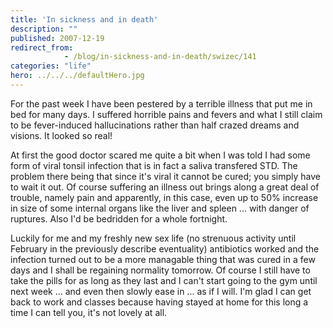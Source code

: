 ```yaml
---
title: 'In sickness and in death'
description: ""
published: 2007-12-19
redirect_from: 
            - /blog/in-sickness-and-in-death/swizec/141
categories: "life"
hero: ../../../defaultHero.jpg
---
```

For the past week I have been pestered by a terrible illness that put me in bed for many days. I suffered horrible pains and fevers and what I still claim to be fever-induced hallucinations rather than half crazed dreams and visions. It looked so real!

At first the good doctor scared me quite a bit when I was told I had some form of viral tonsil infection that is in fact a saliva transfered STD. The problem there being that since it&#x27;s viral it cannot be cured; you simply have to wait it out. Of course suffering an illness out brings along a great deal of trouble, namely pain and apparently, in this case, even up to 50% increase in size of some internal organs like the liver and spleen ... with danger of ruptures. Also I&#x27;d be bedridden for a whole fortnight.

Luckily for me and my freshly new sex life (no strenuous activity until February in the previously describe eventuality) antibiotics worked and the infection turned out to be a more managable thing that was cured in a few days and I shall be regaining normality tomorrow. Of course I still have to take the pills for as long as they last and I can&#x27;t start going to the gym until next week ... and even then slowly ease in ... as if I will. I&#x27;m glad I can get back to work and classes because having stayed at home for this long a time I can tell you, it&#x27;s not lovely at all.

